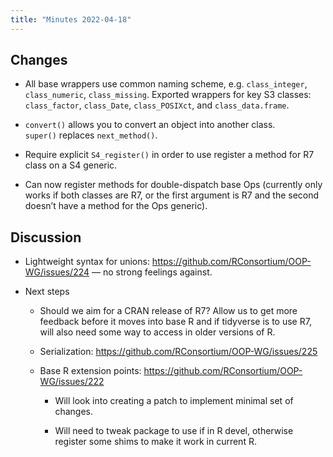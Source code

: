 ```yaml
---
title: "Minutes 2022-04-18"
---
```


## Changes

-   All base wrappers use common naming scheme, e.g. `class_integer`, `class_numeric`, `class_missing`.
    Exported wrappers for key S3 classes: `class_factor`, `class_Date`, `class_POSIXct`, and `class_data.frame`.

-   `convert()` allows you to convert an object into another class.
    \
    `super()` replaces `next_method()`.

-   Require explicit `S4_register()` in order to use register a method for R7 class on a S4 generic.

-   Can now register methods for double-dispatch base Ops (currently only works if both classes are R7, or the first argument is R7 and the second doesn't have a method for the Ops generic).

## Discussion

-   Lightweight syntax for unions: <https://github.com/RConsortium/OOP-WG/issues/224> --- no strong feelings against.

-   Next steps

    -   Should we aim for a CRAN release of R7?
        Allow us to get more feedback before it moves into base R and if tidyverse is to use R7, will also need some way to access in older versions of R.

    -   Serialization: <https://github.com/RConsortium/OOP-WG/issues/225>

    -   Base R extension points: <https://github.com/RConsortium/OOP-WG/issues/222>

        -   Will look into creating a patch to implement minimal set of changes.

        -   Will need to tweak package to use if in R devel, otherwise register some shims to make it work in current R.
